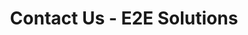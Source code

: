 ---
title: Contact Us - E2E Solutions
blocks:
  - headline: Contact E2E Solutions
    text: >
      Ready to transform your supply chain? We're here to help you optimize
      your operations and drive sustainable growth.
    text2: >
      Get in touch with our team of experts today to discuss your specific
      needs and challenges.
    color: default
    _template: hero
  - items:
      - title: Schedule a Consultation
        text: >
          Book a free initial consultation with our experts to discuss your
          supply chain challenges and explore potential solutions. We'll help
          you identify opportunities for improvement and outline a path forward.
      - title: Business Health-Check
        text: >
          Request our rapid 1-3 day business health-check service to get a
          comprehensive overview of your supply chain's current state and
          actionable recommendations for improvement.
      - title: Partnership Inquiries
        text: >
          Interested in partnering with E2E Solutions? We're always looking to
          collaborate with organizations that share our commitment to supply
          chain excellence.
    color: tint
    _template: features
  - quote: >-
      Transform your supply chain into a competitive advantage. Contact us today
      to start your journey towards supply chain excellence.
    author: E2E Solutions Team
    color: primary
    _template: testimonial
--- 
